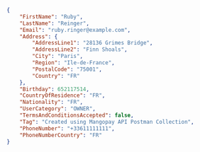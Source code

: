 ```json
{
    "FirstName": "Ruby",
    "LastName": "Reinger",
    "Email": "ruby.ringer@example.com",
    "Address": {
        "AddressLine1": "28136 Grimes Bridge",
        "AddressLine2": "Finn Shoals",
        "City": "Paris",
        "Region": "Ile-de-France",
        "PostalCode": "75001",
        "Country": "FR"
    },
    "Birthday": 652117514,
    "CountryOfResidence": "FR",
    "Nationality": "FR",
    "UserCategory": "OWNER",
    "TermsAndConditionsAccepted": false,
    "Tag": "Created using Mangopay API Postman Collection",
    "PhoneNumber": "+33611111111",
    "PhoneNumberCountry": "FR"
}
```